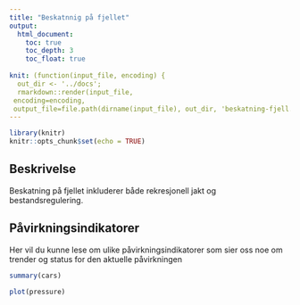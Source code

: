 ```yaml
---
title: "Beskatnnig på fjellet"
output:
  html_document:
    toc: true
    toc_depth: 3
    toc_float: true
    
knit: (function(input_file, encoding) {
  out_dir <- '../docs';
  rmarkdown::render(input_file,
 encoding=encoding,
 output_file=file.path(dirname(input_file), out_dir, 'beskatning-fjell.html'))})
---
```


```r
library(knitr)
knitr::opts_chunk$set(echo = TRUE)
```



## Beskrivelse
Beskatning på fjellet inkluderer både rekresjonell jakt og bestandsregulering. 


## Påvirkningsindikatorer
Her vil du kunne lese om ulike påvirkningsindikatorer som sier oss noe om
trender og status for den aktuelle påvirkningen 

```r
summary(cars)
```


```r
plot(pressure)
```



